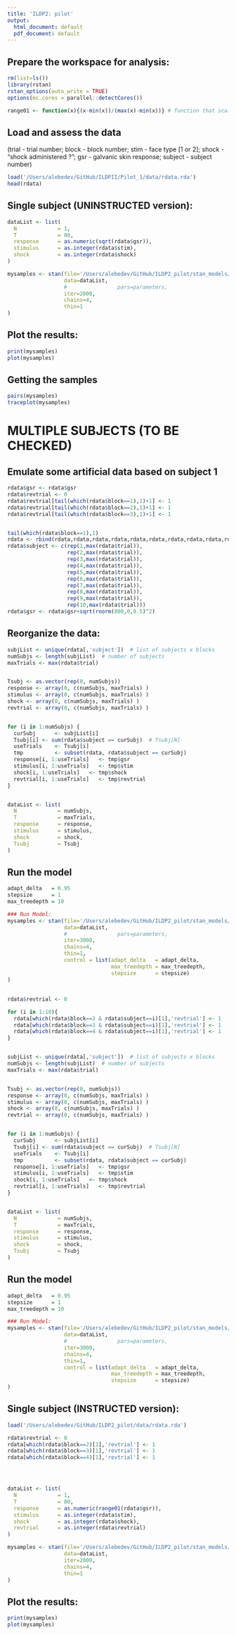 ```yaml
---
title: 'ILDP2: pilot'
output:
  html_document: default
  pdf_document: default
---
```


## Prepare the workspace for analysis:
```r

rm(list=ls())
library(rstan)
rstan_options(auto_write = TRUE)
options(mc.cores = parallel::detectCores())

range01 <- function(x){(x-min(x))/(max(x)-min(x))} # function that scales at {0;1}:
```


## Load and assess the data
 (trial - trial number; block - block number; stim - face type [1 or 2]; shock - "shock administered ?"; gsr - galvanic skin response; subject - subject number)
```r
load('/Users/alebedev/GitHub/ILDPII/Pilot_1/data/rdata.rda')
head(rdata)
```

## Single subject (UNINSTRUCTED version):
```r
dataList <- list(
  N             = 1,
  T             = 80,
  response      = as.numeric(sqrt(rdata$gsr)),
  stimulus      = as.integer(rdata$stim),
  shock         = as.integer(rdata$shock)
)

mysamples <- stan(file='/Users/alebedev/GitHub/ILDP2_pilot/stan_models/RW_uninstr_singleSubj.stan',   
                  data=dataList, 
                  #                pars=parameters,
                  iter=2000, 
                  chains=4, 
                  thin=1
)
```


## Plot the results:
```r
print(mysamples)
plot(mysamples)

```

## Getting the samples
```r
pairs(mysamples)
traceplot(mysamples)

```







# MULTIPLE SUBJECTS (TO BE CHECKED)

## Emulate some artificial data based on subject 1
```r
rdata$gsr <- rdata$gsr
rdata$revtrial <- 0
rdata$revtrial[tail(which(rdata$block==1),1)+1] <- 1
rdata$revtrial[tail(which(rdata$block==2),1)+1] <- 1
rdata$revtrial[tail(which(rdata$block==3),1)+1] <- 1


tail(which(rdata$block==1),1)
rdata <- rbind(rdata,rdata,rdata,rdata,rdata,rdata,rdata,rdata,rdata,rdata)
rdata$subject <- c(rep(1,max(rdata$trial)),
                   rep(2,max(rdata$trial)),
                   rep(3,max(rdata$trial)),
                   rep(4,max(rdata$trial)),
                   rep(5,max(rdata$trial)),
                   rep(6,max(rdata$trial)),
                   rep(7,max(rdata$trial)),
                   rep(8,max(rdata$trial)),
                   rep(9,max(rdata$trial)),
                   rep(10,max(rdata$trial)))
rdata$gsr <- rdata$gsr+sqrt(rnorm(800,0,0.5)^2)
```


## Reorganize the data:
```r
subjList <- unique(rdata[,'subject'])  # list of subjects x blocks
numSubjs <- length(subjList)  # number of subjects
maxTrials <- max(rdata$trial)


Tsubj <- as.vector(rep(0, numSubjs))
response <- array(0, c(numSubjs, maxTrials) )
stimulus <- array(0, c(numSubjs, maxTrials) )
shock <- array(0, c(numSubjs, maxTrials) )
revtrial <- array(0, c(numSubjs, maxTrials) )


for (i in 1:numSubjs) {
  curSubj      <- subjList[i]
  Tsubj[i] <- sum(rdata$subject == curSubj)  # Tsubj[N]
  useTrials    <- Tsubj[i]
  tmp          <- subset(rdata, rdata$subject == curSubj)
  response[i, 1:useTrials]   <- tmp$gsr
  stimulus[i, 1:useTrials]   <- tmp$stim
  shock[i, 1:useTrials]   <- tmp$shock
  revtrial[i, 1:useTrials]   <- tmp$revtrial
}


dataList <- list(
  N             = numSubjs,
  T             = maxTrials,
  response      = response,
  stimulus      = stimulus,
  shock         = shock,
  Tsubj         = Tsubj
)
```

## Run the model
```r
adapt_delta   = 0.95
stepsize      = 1
max_treedepth = 10

### Run Model:
mysamples <- stan(file='/Users/alebedev/GitHub/ILDP2_pilot/stan_models/RW_uninstr_multipleSubj.stan',   
                  data=dataList, 
                  #                pars=parameters,
                  iter=3000, 
                  chains=4, 
                  thin=1,     
                  control = list(adapt_delta   = adapt_delta, 
                                 max_treedepth = max_treedepth, 
                                 stepsize      = stepsize) 
)
```
## 
```r
rdata$revtrial <- 0

for (i in 1:10){
  rdata[which(rdata$block==2 & rdata$subject==i)[1],'revtrial'] <- 1
  rdata[which(rdata$block==3 & rdata$subject==i)[1],'revtrial'] <- 1
  rdata[which(rdata$block==4 & rdata$subject==i)[1],'revtrial'] <- 1
}


subjList <- unique(rdata[,'subject'])  # list of subjects x blocks
numSubjs <- length(subjList)  # number of subjects
maxTrials <- max(rdata$trial)


Tsubj <- as.vector(rep(0, numSubjs))
response <- array(0, c(numSubjs, maxTrials) )
stimulus <- array(0, c(numSubjs, maxTrials) )
shock <- array(0, c(numSubjs, maxTrials) )
revtrial <- array(0, c(numSubjs, maxTrials) )


for (i in 1:numSubjs) {
  curSubj      <- subjList[i]
  Tsubj[i] <- sum(rdata$subject == curSubj)  # Tsubj[N]
  useTrials    <- Tsubj[i]
  tmp          <- subset(rdata, rdata$subject == curSubj)
  response[i, 1:useTrials]   <- tmp$gsr
  stimulus[i, 1:useTrials]   <- tmp$stim
  shock[i, 1:useTrials]   <- tmp$shock
  revtrial[i, 1:useTrials]   <- tmp$revtrial
}


dataList <- list(
  N             = numSubjs,
  T             = maxTrials,
  response      = response,
  stimulus      = stimulus,
  shock         = shock,
  Tsubj         = Tsubj
)
```


## Run the model
```r
adapt_delta   = 0.95
stepsize      = 1
max_treedepth = 10

### Run Model:
mysamples <- stan(file='/Users/alebedev/GitHub/ILDP2_pilot/stan_models/RW_instr_multipleSubj.stan',   
                  data=dataList, 
                  #                pars=parameters,
                  iter=3000, 
                  chains=4, 
                  thin=1,     
                  control = list(adapt_delta   = adapt_delta, 
                                 max_treedepth = max_treedepth, 
                                 stepsize      = stepsize) 
)
```






## Single subject (INSTRUCTED version):
```r
load('/Users/alebedev/GitHub/ILDP2_pilot/data/rdata.rda')

rdata$revtrial <- 0
rdata[which(rdata$block==2)[1],'revtrial'] <- 1
rdata[which(rdata$block==3)[1],'revtrial'] <- 1
rdata[which(rdata$block==4)[1],'revtrial'] <- 1




dataList <- list(
  N             = 1,
  T             = 80,
  response      = as.numeric(range01(rdata$gsr)),
  stimulus      = as.integer(rdata$stim),
  shock         = as.integer(rdata$shock),
  revtrial      = as.integer(rdata$revtrial)
)

mysamples <- stan(file='/Users/alebedev/GitHub/ILDP2_pilot/stan_models/RW_instr_singleSubj.stan',   
                  data=dataList, 
                  iter=2000, 
                  chains=4, 
                  thin=1
)
```

## Plot the results:
```r
print(mysamples)
plot(mysamples)

```


